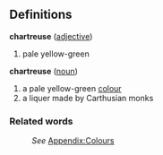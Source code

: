 ==Definitions==
;'''chartreuse ''' ([[adjective]])
#pale yellow-green
;'''chartreuse ''' ([[noun]])
#a pale yellow-green [[color|colour]]
#a liquer made by Carthusian monks
===Related words===
:''See'' [[Wiktionary_Appendix:Colours|Appendix:Colours]]